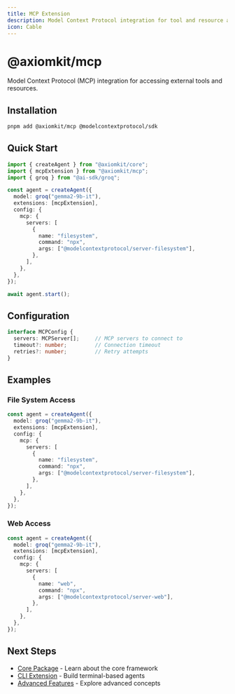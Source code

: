 ```yaml
---
title: MCP Extension
description: Model Context Protocol integration for tool and resource access
icon: Cable
---
```


# @axiomkit/mcp

Model Context Protocol (MCP) integration for accessing external tools and resources.

## Installation

```bash
pnpm add @axiomkit/mcp @modelcontextprotocol/sdk
```

## Quick Start

```typescript
import { createAgent } from "@axiomkit/core";
import { mcpExtension } from "@axiomkit/mcp";
import { groq } from "@ai-sdk/groq";

const agent = createAgent({
  model: groq("gemma2-9b-it"),
  extensions: [mcpExtension],
  config: {
    mcp: {
      servers: [
        {
          name: "filesystem",
          command: "npx",
          args: ["@modelcontextprotocol/server-filesystem"],
        },
      ],
    },
  },
});

await agent.start();
```

## Configuration

```typescript
interface MCPConfig {
  servers: MCPServer[];     // MCP servers to connect to
  timeout?: number;         // Connection timeout
  retries?: number;         // Retry attempts
}
```

## Examples

### File System Access

```typescript
const agent = createAgent({
  model: groq("gemma2-9b-it"),
  extensions: [mcpExtension],
  config: {
    mcp: {
      servers: [
        {
          name: "filesystem",
          command: "npx",
          args: ["@modelcontextprotocol/server-filesystem"],
        },
      ],
    },
  },
});
```

### Web Access

```typescript
const agent = createAgent({
  model: groq("gemma2-9b-it"),
  extensions: [mcpExtension],
  config: {
    mcp: {
      servers: [
        {
          name: "web",
          command: "npx",
          args: ["@modelcontextprotocol/server-web"],
        },
      ],
    },
  },
});
```

## Next Steps

- [Core Package](/docs/packages/core) - Learn about the core framework
- [CLI Extension](/docs/packages/cli) - Build terminal-based agents
- [Advanced Features](/docs/framework/architecture) - Explore advanced concepts
